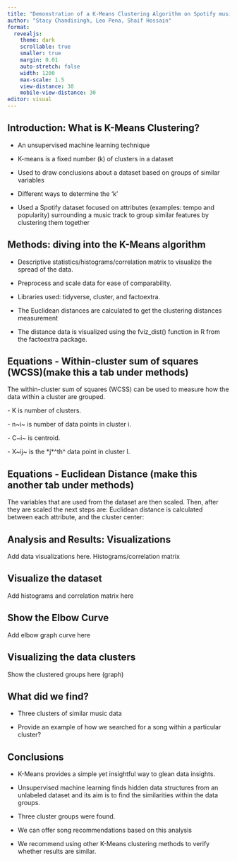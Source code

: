 ```yaml
---
title: "Demonstration of a K-Means Clustering Algorithm on Spotify music features"
author: "Stacy Chandisingh, Leo Pena, Shaif Hossain"
format:
  revealjs: 
    theme: dark
    scrollable: true
    smaller: true
    margin: 0.01
    auto-stretch: false
    width: 1200
    max-scale: 1.5
    view-distance: 30
    mobile-view-distance: 30
editor: visual
---
```


## Introduction: What is K-Means Clustering?

-   An unsupervised machine learning technique

-   K-means is a fixed number (k) of clusters in a dataset

-   Used to draw conclusions about a dataset based on groups of similar variables

-   Different ways to determine the 'k'

-   Used a Spotify dataset focused on attributes (examples: tempo and popularity) surrounding a music track to group similar features by clustering them together

## **Methods: diving into the K-Means algorithm**

-   Descriptive statistics/histograms/correlation matrix to visualize the spread of the data.

-   Preprocess and scale data for ease of comparability.

-   Libraries used: tidyverse, cluster, and factoextra. 

-   The Euclidean distances are calculated to get the clustering distances measurement

-   The distance data is visualized using the fviz_dist() function in R from the factoextra package. 

## **Equations -** Within-cluster sum of squares (WCSS)**(make this a tab under methods)**

The within-cluster sum of squares (WCSS) can be used to measure how the data within a cluster are grouped.

```{=tex}
\begin{gather*} WCSS = \sum_{i=1}^{K}\sum_{j=1}^{ni}\left \| x_{ij} - c_{i} \right \|^2 \end{gather*}
```
\- K is number of clusters.

\- n\~i\~ is number of data points in cluster i.

\- C\~i\~ is centroid.

\- X\~ij\~ is the \*j\*\^th\^ data point in cluster I.

## **Equations - Euclidean Distance (make this another tab under methods)**

The variables that are used from the dataset are then scaled. Then, after they are scaled the next steps are: Euclidean distance is calculated between each attribute, and the cluster center:

```{=tex}
\begin{gather*} D_{euclidean}(x, Ki) = \sqrt{\sum_{i=1}^{n}((x_{i}) -(k)_{ij})^{2}} \end{gather*}
```
## Analysis and Results: Visualizations

Add data visualizations here. Histograms/correlation matrix

## Visualize the dataset

Add histograms and correlation matrix here

## Show the Elbow Curve

Add elbow graph curve here

## Visualizing the data clusters

Show the clustered groups here (graph)

## What did we find?

-   Three clusters of similar music data

-   Provide an example of how we searched for a song within a particular cluster?

## Conclusions

-   K-Means provides a simple yet insightful way to glean data insights.

-   Unsupervised machine learning finds hidden data structures from an unlabeled dataset and its aim is to find the similarities within the data groups.

-   Three cluster groups were found.

-   We can offer song recommendations based on this analysis

-   We recommend using other K-Means clustering methods to verify whether results are similar.
